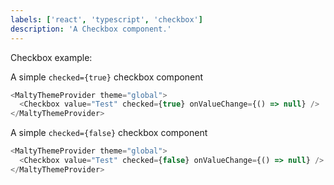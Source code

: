 ```yaml
---
labels: ['react', 'typescript', 'checkbox']
description: 'A Checkbox component.'
---
```



Checkbox example:

A simple `checked={true}` checkbox component

```js live
<MaltyThemeProvider theme="global">
  <Checkbox value="Test" checked={true} onValueChange={() => null} />
</MaltyThemeProvider>
```

A simple `checked={false}` checkbox component

```js live
<MaltyThemeProvider theme="global">
  <Checkbox value="Test" checked={false} onValueChange={() => null} />
</MaltyThemeProvider>
```
